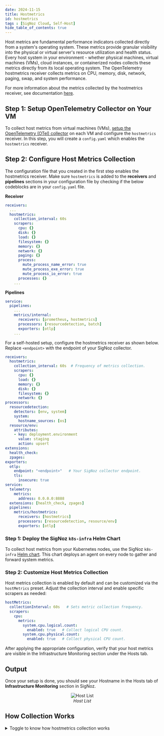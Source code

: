 ```yaml
---
date: 2024-11-15
title: Hostmetrics
id: hostmetrics
tags : [SigNoz Cloud, Self-Host]
hide_table_of_contents: true
---
```


Host metrics are fundamental performance indicators collected directly from a system's operating system. These metrics provide granular visibility into the physical
or virtual server's resource utilization and health status. Every host system in your environment - whether physical machines, virtual machines (VMs), cloud instances,
or containerized nodes collects these metrics directly from its local operating system. 
The OpenTelemetry hostmetrics receiver collects metrics on CPU, memory, disk, network, paging, swap, and system performance.

For more information about the metrics collected by the hostmetrics receiver, see documentation [here](https://github.com/open-telemetry/opentelemetry-collector-contrib/blob/main/receiver/hostmetricsreceiver/README.md).

<Tabs entityName="platform">

<TabItem value="vm" label="Virtual Machine" default>

<Tabs entityName="plans">
<TabItem value="signoz-cloud" label="SigNoz Cloud" default>

## Step 1: Setup OpenTelemetry Collector on Your VM

To collect host metrics from virtual machines (VMs), [setup the OpenTelemetry (OTel) collector](https://signoz.io/docs/tutorial/opentelemetry-binary-usage-in-virtual-machine/) 
on each VM and configure the `hostmetrics` receiver.
In this step, you will create a `config.yaml` which enables the `hostmetrics` receiver.

## Step 2: Configure Host Metrics Collection

The configuration file that you created in the first step enables the hostmetrics receiver.
Make sure `hostmetrics` is added to the **receivers** and **pipelines** sections in your configuration file by checking if the below codeblocks are in your 
`config.yaml` file.

**Receiver**

```yaml:config.yaml
receivers:
  ...
  hostmetrics:
    collection_interval: 60s
    scrapers:
      cpu: {}
      disk: {}
      load: {}
      filesystem: {}
      memory: {}
      network: {}
      paging: {}
      process:
        mute_process_name_error: true
        mute_process_exe_error: true
        mute_process_io_error: true
      processes: {}
    ...
```

**Pipelines**

```yaml:config.yaml
service:
  pipelines:
    ...
    metrics/internal:
      receivers: [prometheus, hostmetrics]
      processors: [resourcedetection, batch]
      exporters: [otlp]
    ...
```

</TabItem>
<TabItem value="self-host" label="Self-Host">


For a self-hosted setup, configure the hostmetrics receiver as shown below. Replace `<endpoint>` with the endpoint of your SigNoz collector.

```yaml:config.yaml
receivers:
  hostmetrics:
    collection_interval: 60s  # Frequency of metrics collection.
    scrapers:
      cpu: {}
      load: {}
      memory: {}
      disk: {}
      filesystem: {}
      network: {}
processors:
  resourcedetection:
    detectors: [env, system]
    system:
      hostname_sources: [os]
  resource/env:
    attributes:
    - key: deployment.environment
      value: staging
      action: upsert
extensions:
  health_check:
  zpages:
exporters:
  otlp:
    endpoint: "<endpoint>"   # Your SigNoz collector endpoint.
    tls:
      insecure: true
service:
  telemetry:
    metrics:
      address: 0.0.0.0:8888
  extensions: [health_check, zpages]
  pipelines:
    metrics/hostmetrics:
      receivers: [hostmetrics]
      processors: [resourcedetection, resource/env]
      exporters: [otlp]
```

</TabItem>
</Tabs>
</TabItem>

<TabItem value="k8s" label="Kubernetes Nodes" default>

### Step 1: Deploy the SigNoz `k8s-infra` Helm Chart

To collect host metrics from your Kubernetes nodes, use the SigNoz `k8s-infra` [Helm chart](https://signoz.io/docs/tutorial/kubernetes-infra-metrics/). 
This chart deploys an agent on every node to gather and forward system metrics.

### Step 2: Customize Host Metrics Collection

Host metrics collection is enabled by default and can be customized via the `hostMetrics` preset. Adjust the collection interval and enable specific scrapers as needed:

```yaml:values.yaml
hostMetrics:
  collectionInterval: 60s   # Sets metric collection frequency.
  scrapers:
    cpu:
      metrics:
        system.cpu.logical.count:
          enabled: true   # Collect logical CPU count.
        system.cpu.physical.count:
          enabled: true   # Collect physical CPU count.
```

</TabItem>

After applying the appropriate configuration, verify that your host metrics are visible in the Infrastructure Monitoring section under the Hosts tab.

</Tabs>

## Output

Once your setup is done, you should see your Hostname in the Hosts tab of **Infrastructure Monitoring** section in SigNoz.

<figure data-zoomable align='center'>
    <img className="box-shadowed-image" src="/img/docs/infrastructure-monitoring/host-setup-output.webp" alt="Host List"/>
    <figcaption><i>Host List</i></figcaption>
</figure>

## How Collection Works

<details>

<summary> Toggle to know how hostmetrics collection works </summary>


The `hostmetrics` receiver collects system metrics by interacting with the underlying data sources provided by each operating system. These data sources expose
low-level system statistics, which are collected and processed by the receiver.

Below is a table explaining the different data sources and the collection method for different operating systems:

| OS      | Data Sources                      | Collection Method               |
|---------|-----------------------------------|----------------------------------|
| Linux   | /proc filesystem, sysfs           | Kernel-exported statistics       |
| Windows | PDH Counters, WMI                 | Performance Monitor              |
| macOS   | Mach APIs, sysctl                 | System framework calls           |

- **Data Sources**: The specific system interfaces or files where metrics are exposed.
- **Collection Method**:	The mechanism or API used to access the data sources and collect metrics.

</details>